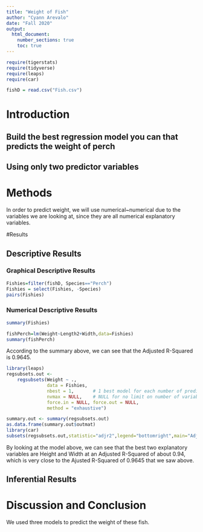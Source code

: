 ```yaml
---
title: "Weight of Fish"
author: "Cyann Arevalo"
date: "Fall 2020"
output: 
  html_document:
    number_sections: true
    toc: true
---
```



```r
require(tigerstats)
require(tidyverse)
require(leaps)
require(car)
```

```r
fishD = read.csv("Fish.csv")
```


# Introduction

<!--In this section you explain what you are trying to show.  Where did the data come from?  What is the research or other question you are trying to answer?!-->

## Build the best regression model you can that predicts the weight of perch
## Using only two predictor variables  


# Methods

<!--Decide on your methods:  use "variable analysis" or other appropriate descriptors.  Make sure to choose at least one graphical method and at least one numerical method.!-->

 In order to predict weight, we will use numerical~numerical due to the variables we are looking at, since they are all numerical explanatory variables.
 
#Results

<!--Divide this section into two sub-sections:  One for your descriptive  results and one for your inferential results.!-->

## Descriptive Results

### Graphical Descriptive Results

```r
Fishies=filter(fishD, Species=="Perch")
Fishies = select(Fishies, -Species)
pairs(Fishies)
```




<!--Graphical results here.  Make sure to show your code.  Provide appropriate labels for axes, giving units if possible, and provide a good title for the graph, too.  Use the graphical results to describe the patterns if any that exist in the data as focused toward the research question!-->





### Numerical Descriptive Results

```r
summary(Fishies)
```


<!--Numerical results go here. Use the numerical results to describe the patterns if any that exist in the data as focused toward the research question!-->

```r
fishPerch=lm(Weight~Length2+Width,data=Fishies)
summary(fishPerch)
```

  According to the summary above, we can see that the Adjusted R-Squared is 0.9645.


```r
library(leaps)
regsubsets.out <-
    regsubsets(Weight ~ .,
               data = Fishies,
               nbest = 1,       # 1 best model for each number of predictors
               nvmax = NULL,    # NULL for no limit on number of variables
               force.in = NULL, force.out = NULL,
               method = "exhaustive")

summary.out <- summary(regsubsets.out)
as.data.frame(summary.out$outmat)
library(car)
subsets(regsubsets.out,statistic="adjr2",legend="bottomright",main="Adjusted R^2")
```

  By looking at the model above, we can see that the best two explanatory variables are Height and Width at an Adjusted R-Squared of about 0.94, which is very close to the Ajusted R-Squared of 0.9645 that we saw above. 



## Inferential Results

<!--State hypothesis clearly.  Make sure your discussion of the inferential test covers all the aspects that the test output produces, such as test statistic, p-value etc.  Make a decision about the null hypothesis, explain the assumptions on which the selected test/procedure was based, and why the chosen procedure satisfys the assumptions and is appropriate to answer the research question!-->


# Discussion and Conclusion

<!--Discussion and conclusion here.  If you found a relationship be sure to consider whether the relationship occurs because one of the variavbles causes the other, or whether they perhasps are related for some other reason.  Watch the chapter 6 videos from the GeorgeTown videos collection.!-->

   We used three models to predict the weight of these fish.
   
   
   